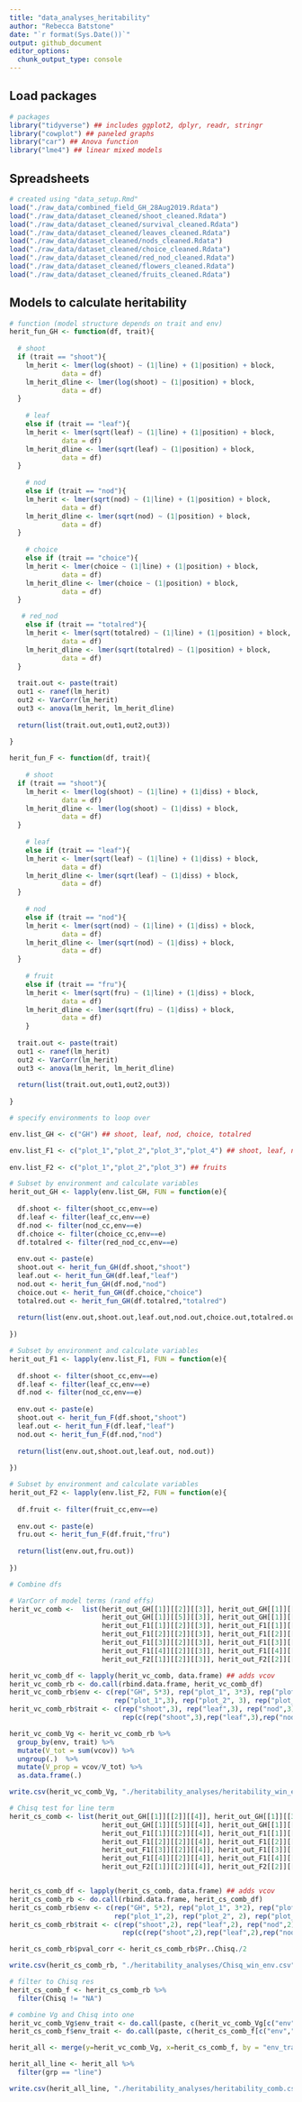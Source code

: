 ```yaml
---
title: "data_analyses_heritability"
author: "Rebecca Batstone"
date: "`r format(Sys.Date())`"
output: github_document
editor_options: 
  chunk_output_type: console
---
```


## Load packages

```r
# packages
library("tidyverse") ## includes ggplot2, dplyr, readr, stringr
library("cowplot") ## paneled graphs
library("car") ## Anova function
library("lme4") ## linear mixed models
```

## Spreadsheets

```r
# created using "data_setup.Rmd"
load("./raw_data/combined_field_GH_28Aug2019.Rdata")
load("./raw_data/dataset_cleaned/shoot_cleaned.Rdata")
load("./raw_data/dataset_cleaned/survival_cleaned.Rdata")
load("./raw_data/dataset_cleaned/leaves_cleaned.Rdata")
load("./raw_data/dataset_cleaned/nods_cleaned.Rdata")
load("./raw_data/dataset_cleaned/choice_cleaned.Rdata")
load("./raw_data/dataset_cleaned/red_nod_cleaned.Rdata")
load("./raw_data/dataset_cleaned/flowers_cleaned.Rdata")
load("./raw_data/dataset_cleaned/fruits_cleaned.Rdata")
```

## Models to calculate heritability

```r

# function (model structure depends on trait and env)
herit_fun_GH <- function(df, trait){
  
  # shoot
  if (trait == "shoot"){
    lm_herit <- lmer(log(shoot) ~ (1|line) + (1|position) + block,
             data = df)
    lm_herit_dline <- lmer(log(shoot) ~ (1|position) + block,
             data = df)
  }
  
    # leaf
    else if (trait == "leaf"){
    lm_herit <- lmer(sqrt(leaf) ~ (1|line) + (1|position) + block,
             data = df)
    lm_herit_dline <- lmer(sqrt(leaf) ~ (1|position) + block,
             data = df)
  }
  
    # nod
    else if (trait == "nod"){
    lm_herit <- lmer(sqrt(nod) ~ (1|line) + (1|position) + block,
             data = df)
    lm_herit_dline <- lmer(sqrt(nod) ~ (1|position) + block,
             data = df)
  }
  
    # choice
    else if (trait == "choice"){
    lm_herit <- lmer(choice ~ (1|line) + (1|position) + block,
             data = df)
    lm_herit_dline <- lmer(choice ~ (1|position) + block,
             data = df)
  }

   # red_nod
    else if (trait == "totalred"){
    lm_herit <- lmer(sqrt(totalred) ~ (1|line) + (1|position) + block,
             data = df)
    lm_herit_dline <- lmer(sqrt(totalred) ~ (1|position) + block,
             data = df)
  }
  
  trait.out <- paste(trait)
  out1 <- ranef(lm_herit)
  out2 <- VarCorr(lm_herit)
  out3 <- anova(lm_herit, lm_herit_dline)
  
  return(list(trait.out,out1,out2,out3))
  
}

herit_fun_F <- function(df, trait){
  
    # shoot
  if (trait == "shoot"){
    lm_herit <- lmer(log(shoot) ~ (1|line) + (1|diss) + block,
             data = df)
    lm_herit_dline <- lmer(log(shoot) ~ (1|diss) + block,
             data = df)
  }
  
    # leaf
    else if (trait == "leaf"){
    lm_herit <- lmer(sqrt(leaf) ~ (1|line) + (1|diss) + block,
             data = df)
    lm_herit_dline <- lmer(sqrt(leaf) ~ (1|diss) + block,
             data = df)
  }
  
    # nod
    else if (trait == "nod"){
    lm_herit <- lmer(sqrt(nod) ~ (1|line) + (1|diss) + block,
             data = df)
    lm_herit_dline <- lmer(sqrt(nod) ~ (1|diss) + block,
             data = df)
  }
  
    # fruit
    else if (trait == "fru"){
    lm_herit <- lmer(sqrt(fru) ~ (1|line) + (1|diss) + block,
             data = df)
    lm_herit_dline <- lmer(sqrt(fru) ~ (1|diss) + block,
             data = df)
    }
  
  trait.out <- paste(trait)
  out1 <- ranef(lm_herit)
  out2 <- VarCorr(lm_herit)
  out3 <- anova(lm_herit, lm_herit_dline)
  
  return(list(trait.out,out1,out2,out3))
  
}

# specify environments to loop over

env.list_GH <- c("GH") ## shoot, leaf, nod, choice, totalred

env.list_F1 <- c("plot_1","plot_2","plot_3","plot_4") ## shoot, leaf, nod
  
env.list_F2 <- c("plot_1","plot_2","plot_3") ## fruits

# Subset by environment and calculate variables
herit_out_GH <- lapply(env.list_GH, FUN = function(e){
  
  df.shoot <- filter(shoot_cc,env==e)
  df.leaf <- filter(leaf_cc,env==e)
  df.nod <- filter(nod_cc,env==e)
  df.choice <- filter(choice_cc,env==e)
  df.totalred <- filter(red_nod_cc,env==e)
  
  env.out <- paste(e)
  shoot.out <- herit_fun_GH(df.shoot,"shoot")
  leaf.out <- herit_fun_GH(df.leaf,"leaf")
  nod.out <- herit_fun_GH(df.nod,"nod")
  choice.out <- herit_fun_GH(df.choice,"choice")
  totalred.out <- herit_fun_GH(df.totalred,"totalred")
  
  return(list(env.out,shoot.out,leaf.out,nod.out,choice.out,totalred.out))
  
})

# Subset by environment and calculate variables
herit_out_F1 <- lapply(env.list_F1, FUN = function(e){
  
  df.shoot <- filter(shoot_cc,env==e)
  df.leaf <- filter(leaf_cc,env==e)
  df.nod <- filter(nod_cc,env==e)
  
  env.out <- paste(e)
  shoot.out <- herit_fun_F(df.shoot,"shoot")
  leaf.out <- herit_fun_F(df.leaf,"leaf")
  nod.out <- herit_fun_F(df.nod,"nod")
  
  return(list(env.out,shoot.out,leaf.out, nod.out))
  
})

# Subset by environment and calculate variables
herit_out_F2 <- lapply(env.list_F2, FUN = function(e){
  
  df.fruit <- filter(fruit_cc,env==e)
  
  env.out <- paste(e)
  fru.out <- herit_fun_F(df.fruit,"fru")
  
  return(list(env.out,fru.out))
  
})

# Combine dfs

# VarCorr of model terms (rand effs)
herit_vc_comb <-  list(herit_out_GH[[1]][[2]][[3]], herit_out_GH[[1]][[3]][[3]], herit_out_GH[[1]][[4]][[3]],
                       herit_out_GH[[1]][[5]][[3]], herit_out_GH[[1]][[6]][[3]], ## GH only
                       herit_out_F1[[1]][[2]][[3]], herit_out_F1[[1]][[3]][[3]], herit_out_F1[[1]][[4]][[3]], ## p1
                       herit_out_F1[[2]][[2]][[3]], herit_out_F1[[2]][[3]][[3]], herit_out_F1[[2]][[4]][[3]], ## p2
                       herit_out_F1[[3]][[2]][[3]], herit_out_F1[[3]][[3]][[3]], herit_out_F1[[3]][[4]][[3]], ## p3
                       herit_out_F1[[4]][[2]][[3]], herit_out_F1[[4]][[3]][[3]], herit_out_F1[[4]][[4]][[3]], ## p4
                       herit_out_F2[[1]][[2]][[3]], herit_out_F2[[2]][[2]][[3]], herit_out_F2[[3]][[2]][[3]]) ## fruit

herit_vc_comb_df <- lapply(herit_vc_comb, data.frame) ## adds vcov
herit_vc_comb_rb <- do.call(rbind.data.frame, herit_vc_comb_df)
herit_vc_comb_rb$env <- c(rep("GH", 5*3), rep("plot_1", 3*3), rep("plot_2", 3*3), rep("plot_3", 3*3), rep("plot_4", 3*3),
                          rep("plot_1",3), rep("plot_2", 3), rep("plot_3",3))
herit_vc_comb_rb$trait <- c(rep("shoot",3), rep("leaf",3), rep("nod",3), rep("choice",3), rep("red_nod",3),
                            rep(c(rep("shoot",3),rep("leaf",3),rep("nod",3)), 4),rep("fruit", 3*3))

herit_vc_comb_Vg <- herit_vc_comb_rb %>%
  group_by(env, trait) %>%
  mutate(V_tot = sum(vcov)) %>%
  ungroup(.)  %>%
  mutate(V_prop = vcov/V_tot) %>%
  as.data.frame(.)

write.csv(herit_vc_comb_Vg, "./heritability_analyses/heritability_win_env.csv", row.names = FALSE)

# Chisq test for line term
herit_cs_comb <- list(herit_out_GH[[1]][[2]][[4]], herit_out_GH[[1]][[3]][[4]], herit_out_GH[[1]][[4]][[4]],
                       herit_out_GH[[1]][[5]][[4]], herit_out_GH[[1]][[6]][[4]], ## GH only
                       herit_out_F1[[1]][[2]][[4]], herit_out_F1[[1]][[3]][[4]], herit_out_F1[[1]][[4]][[4]], ## p1
                       herit_out_F1[[2]][[2]][[4]], herit_out_F1[[2]][[3]][[4]], herit_out_F1[[2]][[4]][[4]], ## p2
                       herit_out_F1[[3]][[2]][[4]], herit_out_F1[[3]][[3]][[4]], herit_out_F1[[3]][[4]][[4]], ## p3
                       herit_out_F1[[4]][[2]][[4]], herit_out_F1[[4]][[3]][[4]], herit_out_F1[[4]][[4]][[4]], ## p4
                       herit_out_F2[[1]][[2]][[4]], herit_out_F2[[2]][[2]][[4]], herit_out_F2[[3]][[2]][[4]]) ## fruit


herit_cs_comb_df <- lapply(herit_cs_comb, data.frame) ## adds vcov
herit_cs_comb_rb <- do.call(rbind.data.frame, herit_cs_comb_df)
herit_cs_comb_rb$env <- c(rep("GH", 5*2), rep("plot_1", 3*2), rep("plot_2", 3*2), rep("plot_3", 3*2), rep("plot_4", 3*2),
                          rep("plot_1",2), rep("plot_2", 2), rep("plot_3",2))
herit_cs_comb_rb$trait <- c(rep("shoot",2), rep("leaf",2), rep("nod",2), rep("choice",2), rep("red_nod",2),
                            rep(c(rep("shoot",2),rep("leaf",2),rep("nod",2)), 4),rep("fruit", 3*2))

herit_cs_comb_rb$pval_corr <- herit_cs_comb_rb$Pr..Chisq./2

write.csv(herit_cs_comb_rb, "./heritability_analyses/Chisq_win_env.csv", row.names = FALSE)

# filter to Chisq res
herit_cs_comb_f <- herit_cs_comb_rb %>%
  filter(Chisq != "NA")

# combine Vg and Chisq into one
herit_vc_comb_Vg$env_trait <- do.call(paste, c(herit_vc_comb_Vg[c("env","trait")], sep = "_"))
herit_cs_comb_f$env_trait <- do.call(paste, c(herit_cs_comb_f[c("env","trait")], sep = "_"))

herit_all <- merge(y=herit_vc_comb_Vg, x=herit_cs_comb_f, by = "env_trait")

herit_all_line <- herit_all %>%
  filter(grp == "line")

write.csv(herit_all_line, "./heritability_analyses/heritability_comb.csv", row.names = FALSE)
```
